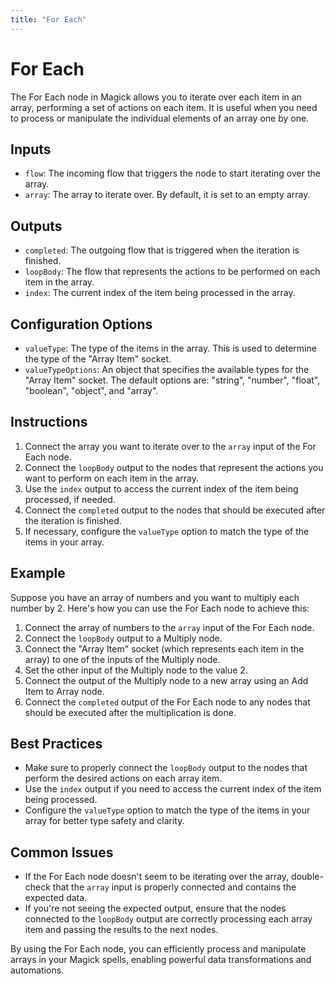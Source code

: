 ```yaml
---
title: "For Each"
---
```


# For Each

The For Each node in Magick allows you to iterate over each item in an array, performing a set of actions on each item. It is useful when you need to process or manipulate the individual elements of an array one by one.

## Inputs

- `flow`: The incoming flow that triggers the node to start iterating over the array.
- `array`: The array to iterate over. By default, it is set to an empty array.

## Outputs

- `completed`: The outgoing flow that is triggered when the iteration is finished.
- `loopBody`: The flow that represents the actions to be performed on each item in the array.
- `index`: The current index of the item being processed in the array.

## Configuration Options

- `valueType`: The type of the items in the array. This is used to determine the type of the "Array Item" socket.
- `valueTypeOptions`: An object that specifies the available types for the "Array Item" socket. The default options are: "string", "number", "float", "boolean", "object", and "array".

## Instructions

1. Connect the array you want to iterate over to the `array` input of the For Each node.
2. Connect the `loopBody` output to the nodes that represent the actions you want to perform on each item in the array.
3. Use the `index` output to access the current index of the item being processed, if needed.
4. Connect the `completed` output to the nodes that should be executed after the iteration is finished.
5. If necessary, configure the `valueType` option to match the type of the items in your array.

## Example

Suppose you have an array of numbers and you want to multiply each number by 2. Here's how you can use the For Each node to achieve this:

1. Connect the array of numbers to the `array` input of the For Each node.
2. Connect the `loopBody` output to a Multiply node.
3. Connect the "Array Item" socket (which represents each item in the array) to one of the inputs of the Multiply node.
4. Set the other input of the Multiply node to the value 2.
5. Connect the output of the Multiply node to a new array using an Add Item to Array node.
6. Connect the `completed` output of the For Each node to any nodes that should be executed after the multiplication is done.

## Best Practices

- Make sure to properly connect the `loopBody` output to the nodes that perform the desired actions on each array item.
- Use the `index` output if you need to access the current index of the item being processed.
- Configure the `valueType` option to match the type of the items in your array for better type safety and clarity.

## Common Issues

- If the For Each node doesn't seem to be iterating over the array, double-check that the `array` input is properly connected and contains the expected data.
- If you're not seeing the expected output, ensure that the nodes connected to the `loopBody` output are correctly processing each array item and passing the results to the next nodes.

By using the For Each node, you can efficiently process and manipulate arrays in your Magick spells, enabling powerful data transformations and automations.